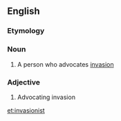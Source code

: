 ==English==

===Etymology===
{{suffix|en|invasion|ist}}

===Noun===
{{en-noun}}

# A person who advocates [[invasion]]

===Adjective===
{{en-adj}}

# Advocating invasion

[[et:invasionist]]